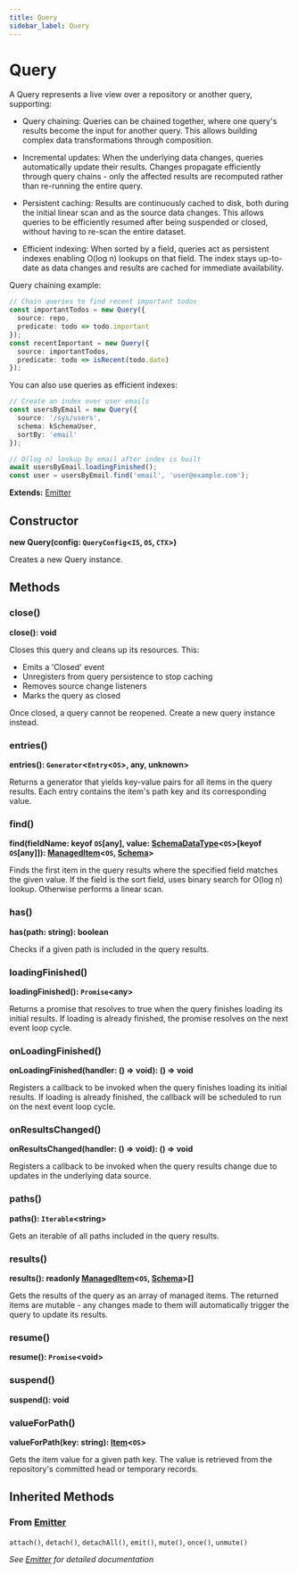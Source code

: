 ```yaml
---
title: Query
sidebar_label: Query
---
```


# Query

A Query represents a live view over a repository or another query,
supporting:

- Query chaining: Queries can be chained together, where one query's results
  become the input for another query. This allows building complex data
  transformations through composition.

- Incremental updates: When the underlying data changes, queries
  automatically update their results. Changes propagate efficiently through
  query chains - only the affected results are recomputed rather than
  re-running the entire query.

- Persistent caching: Results are continuously cached to disk, both during
  the initial linear scan and as the source data changes. This allows
  queries to be efficiently resumed after being suspended or closed,
  without having to re-scan the entire dataset.

- Efficient indexing: When sorted by a field, queries act as persistent indexes
  enabling O(log n) lookups on that field. The index stays up-to-date as data
  changes and results are cached for immediate availability.

Query chaining example:
```ts
// Chain queries to find recent important todos
const importantTodos = new Query({
  source: repo,
  predicate: todo => todo.important
});
const recentImportant = new Query({
  source: importantTodos,
  predicate: todo => isRecent(todo.date)
});
```

You can also use queries as efficient indexes:
```ts
// Create an index over user emails
const usersByEmail = new Query({
  source: '/sys/users',
  schema: kSchemaUser,
  sortBy: 'email'
});

// O(log n) lookup by email after index is built
await usersByEmail.loadingFinished();
const user = usersByEmail.find('email', 'user@example.com');
```

**Extends:** [Emitter](./emitter)

## Constructor

**new Query(config: `QueryConfig`\<`IS`, `OS`, `CTX`\>)**

Creates a new Query instance.

## Methods

### close()

**close(): void**

Closes this query and cleans up its resources. This:
- Emits a 'Closed' event
- Unregisters from query persistence to stop caching
- Removes source change listeners
- Marks the query as closed

Once closed, a query cannot be reopened. Create a new query instance
instead.

### entries()

**entries(): `Generator`\<`Entry`\<`OS`\>, any, unknown\>**

Returns a generator that yields key-value pairs for all items in the query
results. Each entry contains the item's path key and its corresponding
value.

### find()

**find(fieldName: keyof `OS`[any], value: [SchemaDataType](./types/schemadatatype)\<`OS`\>[keyof `OS`[any]]): [ManagedItem](./classes/manageditem)\<`OS`, [Schema](./types/schema)\>**

Finds the first item in the query results where the specified field matches
the given value. If the field is the sort field, uses binary search for
O(log n) lookup. Otherwise performs a linear scan.

### has()

**has(path: string): boolean**

Checks if a given path is included in the query results.

### loadingFinished()

**loadingFinished(): `Promise`\<any\>**

Returns a promise that resolves to true when the query finishes loading
its initial results. If loading is already finished, the promise resolves
on the next event loop cycle.

### onLoadingFinished()

**onLoadingFinished(handler: () =\> void): () =\> void**

Registers a callback to be invoked when the query finishes loading its
initial results. If loading is already finished, the callback will be
scheduled to run on the next event loop cycle.

### onResultsChanged()

**onResultsChanged(handler: () =\> void): () =\> void**

Registers a callback to be invoked when the query results change due to
updates in the underlying data source.

### paths()

**paths(): `Iterable`\<string\>**

Gets an iterable of all paths included in the query results.

### results()

**results(): readonly [ManagedItem](./classes/manageditem)\<`OS`, [Schema](./types/schema)\>[]**

Gets the results of the query as an array of managed items. The returned
items are mutable - any changes made to them will automatically trigger the
query to update its results.

### resume()

**resume(): `Promise`\<void\>**

### suspend()

**suspend(): void**

### valueForPath()

**valueForPath(key: string): [Item](./classes/item)\<`OS`\>**

Gets the item value for a given path key. The value is retrieved from the
repository's committed head or temporary records.

## Inherited Methods

### From [Emitter](./emitter)

`attach()`, `detach()`, `detachAll()`, `emit()`, `mute()`, `once()`, `unmute()`

*See [Emitter](./emitter) for detailed documentation*


